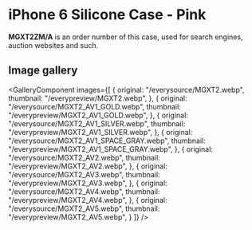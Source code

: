 
# iPhone 6 Silicone Case - Pink

<Callout type='info' emoji='👉🏻'>**MGXT2ZM/A** is an order number of this case, used for search engines, auction websites and such.</Callout>

## Image gallery

<GalleryComponent
    images={[
      {
        original: "/everysource/MGXT2.webp",
        thumbnail: "/everypreview/MGXT2.webp",
      },
      {
        original: "/everysource/MGXT2_AV1_GOLD.webp",
        thumbnail: "/everypreview/MGXT2_AV1_GOLD.webp",
      },
      {
        original: "/everysource/MGXT2_AV1_SILVER.webp",
        thumbnail: "/everypreview/MGXT2_AV1_SILVER.webp",
      },
      {
        original: "/everysource/MGXT2_AV1_SPACE_GRAY.webp",
        thumbnail: "/everypreview/MGXT2_AV1_SPACE_GRAY.webp",
      },
      {
        original: "/everysource/MGXT2_AV2.webp",
        thumbnail: "/everypreview/MGXT2_AV2.webp",
      },
      {
        original: "/everysource/MGXT2_AV3.webp",
        thumbnail: "/everypreview/MGXT2_AV3.webp",
      },
      {
        original: "/everysource/MGXT2_AV4.webp",
        thumbnail: "/everypreview/MGXT2_AV4.webp",
      },
      {
        original: "/everysource/MGXT2_AV5.webp",
        thumbnail: "/everypreview/MGXT2_AV5.webp",
      }
    ]}
  />
